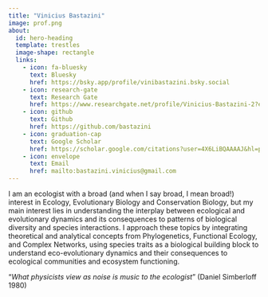 ```yaml
---
title: "Vinicius Bastazini"
image: prof.png
about:
  id: hero-heading
  template: trestles
  image-shape: rectangle
  links:
    - icon: fa-bluesky
      text: Bluesky
      href: https://bsky.app/profile/vinibastazini.bsky.social
    - icon: research-gate
      text: Research Gate
      href: https://www.researchgate.net/profile/Vinicius-Bastazini-2?ev=hdr_xprf
    - icon: github
      text: Github
      href: https://github.com/bastazini
    - icon: graduation-cap
      text: Google Scholar
      href: https://scholar.google.com/citations?user=4X6LiBQAAAAJ&hl=pt-BR
    - icon: envelope
      text: Email
      href: mailto:bastazini.vinicius@gmail.com
---
```


::: {#hero-heading}

I am an ecologist with a broad (and when I say broad, I mean broad!) interest in Ecology, Evolutionary Biology and Conservation Biology, but my main interest lies in understanding the interplay between ecological and evolutionary dynamics and its consequences to patterns of biological diversity and species interactions. I approach these topics by integrating theoretical and analytical concepts from Phylogenetics, Functional Ecology, and Complex Networks, using species traits as a biological building block to understand eco-evolutionary dynamics and their consequences to ecological communities and ecosystem functioning.

"*What physicists view as noise is music to the ecologist*" 
(Daniel Simberloff 1980)

:::




